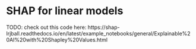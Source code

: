# SHAP for linear models


TODO: check out this code here: https://shap-lrjball.readthedocs.io/en/latest/example_notebooks/general/Explainable%20AI%20with%20Shapley%20Values.html



